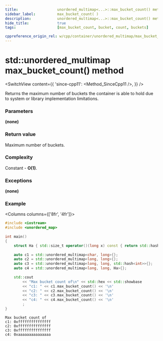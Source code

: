 ```yaml
---
title:					unordered_multimap<...>::max_bucket_count() method
sidebar_label:			max_bucket_count( )
description:			unordered_multimap<...>::max_bucket_count() method C++ documentation
hide_title:				true
tags:					[max_bucket_count, bucket, count, buckets]

cppreference_origin_rel: w/cpp/container/unordered_multimap/max_bucket_count
---
```



<!----------------- Codes ---------------------->

<!-- max_bucket_count() -->

# std::unordered_multimap max_bucket_count() method

<SwitchView content={{
	'since-cpp11': <Method_SinceCpp11 />,
}} />

Returns the maximum number of buckets the container is able to hold due to system or library implementation limitations.

### Parameters

**(none)**

### Return value

Maximum number of buckets.

### Complexity

Constant - **O(1)**.

### Exceptions

**(none)**

### Example

<Columns columns={['8fr', '4fr']}>
<div>

```cpp
#include <iostream>
#include <unordered_map>
 
int main()
{
    struct Ha { std::size_t operator()(long x) const { return std::hash<long>{}(x); }; };
 
    auto c1 = std::unordered_multimap<char, long>{};
    auto c2 = std::unordered_multimap<long, long>{};
    auto c3 = std::unordered_multimap<long, long, std::hash<int>>{};
    auto c4 = std::unordered_multimap<long, long, Ha>{};
 
    std::cout
        << "Max bucket count of\n" << std::hex << std::showbase
        << "c1: " << c1.max_bucket_count() << '\n'
        << "c2: " << c2.max_bucket_count() << '\n'
        << "c3: " << c3.max_bucket_count() << '\n'
        << "c4: " << c4.max_bucket_count() << '\n'
        ;
}
```

</div>
<div>

```plaintext title="Possible output"
Max bucket count of
c1: 0xfffffffffffffff
c2: 0xfffffffffffffff
c3: 0xfffffffffffffff
c4: 0xaaaaaaaaaaaaaaa
```

</div>
</Columns>
